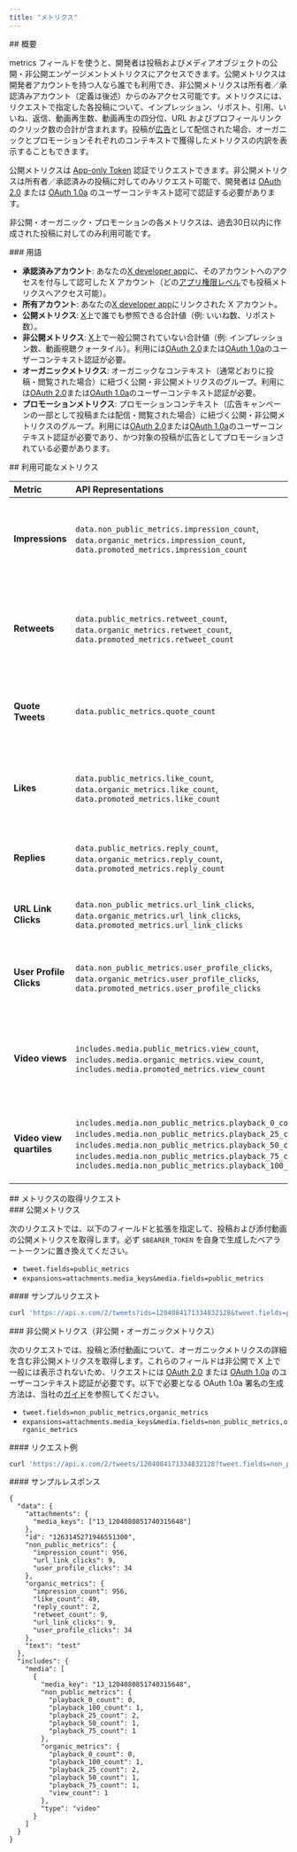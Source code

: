 ```yaml
---
title: "メトリクス"
---
```


<div id="overview">
  ## 概要
</div>

metrics フィールドを使うと、開発者は投稿およびメディアオブジェクトの公開・非公開エンゲージメントメトリクスにアクセスできます。公開メトリクスは開発者アカウントを持つ人なら誰でも利用でき、非公開メトリクスは所有者／承認済みアカウント（定義は後述）からのみアクセス可能です。メトリクスには、リクエストで指定した各投稿について、インプレッション、リポスト、引用、いいね、返信、動画再生数、動画再生の四分位、URL およびプロフィールリンクのクリック数の合計が含まれます。投稿が[広告](https://ads.x.com/)として配信された場合、オーガニックとプロモーションそれぞれのコンテキストで獲得したメトリクスの内訳を表示することもできます。

公開メトリクスは [App-only Token](/ja/resources/fundamentals/authentication#oauth-2-0) 認証でリクエストできます。非公開メトリクスは所有者／承認済みの投稿に対してのみリクエスト可能で、開発者は [OAuth 2.0](/ja/resources/fundamentals/authentication#oauth-2-0-authorization-code-flow-with-pkce-3) または [OAuth 1.0a](/ja/resources/fundamentals/authentication#oauth-1-0a-2) のユーザーコンテキスト認可で認証する必要があります。

非公開・オーガニック・プロモーションの各メトリクスは、過去30日以内に作成された投稿に対してのみ利用可能です。

<div id="terminology">
  ### 用語
</div>

- **承認済みアカウント**: あなたの[X developer app](/ja/resources/fundamentals/developer-apps)に、そのアカウントへのアクセスを付与して認可した X アカウント（どの[アプリ権限レベル](/ja/resources/fundamentals/developer-apps#app-permissions)でも投稿メトリクスへアクセス可能）。
- **所有アカウント**: あなたの[X developer app](/ja/resources/fundamentals/developer-apps)にリンクされた X アカウント。
- **公開メトリクス**: [X](https://x.com/home)上で誰でも参照できる合計値（例: いいね数、リポスト数）。
- **非公開メトリクス**: [X](https://x.com/home)上で一般公開されていない合計値（例: インプレッション数、動画視聴クォータイル）。利用には[OAuth 2.0](/ja/resources/fundamentals/authentication#oauth-2-0-authorization-code-flow-with-pkce-3)または[OAuth 1.0a](/ja/resources/fundamentals/authentication#oauth-1-0a-2)のユーザーコンテキスト認証が必要。
- **オーガニックメトリクス**: オーガニックなコンテキスト（通常どおりに投稿・閲覧された場合）に紐づく公開・非公開メトリクスのグループ。利用には[OAuth 2.0](/ja/resources/fundamentals/authentication#oauth-2-0-authorization-code-flow-with-pkce-3)または[OAuth 1.0a](/ja/resources/fundamentals/authentication#oauth-1-0a-2)のユーザーコンテキスト認証が必要。
- **プロモーションメトリクス**: プロモーションコンテキスト（広告キャンペーンの一部として投稿または配信・閲覧された場合）に紐づく公開・非公開メトリクスのグループ。利用には[OAuth 2.0](/ja/resources/fundamentals/authentication#oauth-2-0-authorization-code-flow-with-pkce-3)または[OAuth 1.0a](/ja/resources/fundamentals/authentication#oauth-1-0a-2)のユーザーコンテキスト認証が必要であり、かつ対象の投稿が広告としてプロモーションされている必要があります。

<div id="available-metrics">
  ## 利用可能なメトリクス
</div>

| Metric               | API Representations                                                                                                                                                                                                                                     | Description                                                                                                                                                                                                                                                                                                                                                                                |
|:----------------------|:---------------------------------------------------------------------------------------------------------------------------------------------------------------------------------------------------------------------------------------------------------|:--------------------------------------------------------------------------------------------------------------------------------------------------------------------------------------------------------------------------------------------------------------------------------------------------------------------------------------------------------------------------------------------|
| **Impressions**      | `data.non_public_metrics.impression_count`, `data.organic_metrics.impression_count`, `data.promoted_metrics.impression_count`                                                                                                                           | 投稿が表示された回数（ユーザー単位のユニーク数ではありません）。投稿の一部でも画面に表示されればビューとしてカウントされます。OAuth 1.0a ユーザーコンテキスト認証が必要です。                                                                                                               |
| **Retweets**         | `data.public_metrics.retweet_count`, `data.organic_metrics.retweet_count`, `data.promoted_metrics.retweet_count`                                                                                                                                       | 投稿がリツイートされた回数。引用投稿（「コメント付きリツイート」）は含みません。X クライアントに表示される「リツイートとコメント」の合計を取得するには、`retweet_count` と `quote_count` を合算してください。                                           |
| **Quote Tweets**     | `data.public_metrics.quote_count`                                                                                                                                                                                                                      | 投稿が新しいコメント（メッセージ）付きでリツイートされた回数。有料コンテキストでの引用投稿は存在しないため、すべての引用投稿はオーガニックです。                                                                                                                                           |
| **Likes**            | `data.public_metrics.like_count`, `data.organic_metrics.like_count`, `data.promoted_metrics.like_count`                                                                                                                                                 | 投稿が「いいね」された回数。`public_metrics` フィールドは、公開表示との整合性を保つため、オーガニックと有料の両方のコンテキストからの「いいね」の合計を返します。                                                                                                   |
| **Replies**          | `data.public_metrics.reply_count`, `data.organic_metrics.reply_count`, `data.promoted_metrics.reply_count`                                                                                                                                              | 投稿に返信された回数。`public_metrics` フィールドは、オーガニックと有料の両方のコンテキストからの返信の合計を返します。                                                                                                                                                   |
| **URL Link Clicks**  | `data.non_public_metrics.url_link_clicks`, `data.organic_metrics.url_link_clicks`, `data.promoted_metrics.url_link_clicks`                                                                                                                             | ユーザーが投稿内の URL リンクまたは URL プレビューカードをクリックした回数。OAuth 1.0a ユーザーコンテキスト認証が必要です。                                                                                                                                                                  |
| **User Profile Clicks** | `data.non_public_metrics.user_profile_clicks`, `data.organic_metrics.user_profile_clicks`, `data.promoted_metrics.user_profile_clicks`                                                                                                             | 投稿内の該当箇所（表示名、ユーザー名、プロフィール画像）をユーザーがクリックした回数。OAuth 1.0a ユーザーコンテキスト認証が必要です。                                                                                                                                               |
| **Video views**      | `includes.media.public_metrics.view_count`, `includes.media.organic_metrics.view_count`, `includes.media.promoted_metrics.view_count`                                                                                                                  | 投稿に含まれる動画が視聴された回数。これは、当該動画が含まれるすべての投稿を横断して集計された動画視聴回数です。メディアのエクスパンション `expansions=attachment.media_keys` が必要です。                                                                |
| **Video view quartiles** | `includes.media.non_public_metrics.playback_0_count`, `includes.media.non_public_metrics.playback_25_count`, `includes.media.non_public_metrics.playback_50_count`, `includes.media.non_public_metrics.playback_75_count`, `includes.media.non_public_metrics.playback_100_count` | 動画の各四分位点まで再生したユーザー数。OAuth 1.0a ユーザーコンテキスト認証およびメディアのエクスパンション `expansions=attachment.media_keys` が必要です。                                                                                                 |

<div id="requesting-metrics">
  ## メトリクスの取得リクエスト
</div>

<div id="public-metrics">
  ### 公開メトリクス
</div>

次のリクエストでは、以下のフィールドと拡張を指定して、投稿および添付動画の公開メトリクスを取得します。必ず `$BEARER_TOKEN` を自身で生成したベアラートークンに置き換えてください。

- `tweet.fields=public_metrics`
- `expansions=attachments.media_keys&media.fields=public_metrics`

<div id="sample-request">
  #### サンプルリクエスト
</div>

```bash
curl 'https://api.x.com/2/tweets?ids=1204084171334832128&tweet.fields=public_metrics&expansions=attachments.media_keys&media.fields=public_metrics' --header 'Authorization: Bearer $BEARER_TOKEN'
```

<div id="private-metrics-non-public-organic-metrics">
  ### 非公開メトリクス（非公開・オーガニックメトリクス）
</div>

次のリクエストでは、投稿と添付動画について、オーガニックメトリクスの詳細を含む非公開メトリクスを取得します。これらのフィールドは非公開で X 上で一般には表示されないため、リクエストには [OAuth 2.0](/ja/resources/fundamentals/authentication#oauth-2-0-authorization-code-flow-with-pkce-3) または [OAuth 1.0a](/ja/resources/fundamentals/authentication#oauth-1-0a-2) のユーザーコンテキスト認証が必要です。以下で必要となる OAuth 1.0a 署名の生成方法は、当社の[ガイド](/ja/resources/fundamentals/authentication#creating-a-signature)を参照してください。

- `tweet.fields=non_public_metrics,organic_metrics`
- `expansions=attachments.media_keys&media.fields=non_public_metrics,organic_metrics`

<div id="sample-request">
  #### リクエスト例
</div>

```bash
curl 'https://api.x.com/2/tweets/1204084171334832128?tweet.fields=non_public_metrics,organic_metrics&media.fields=non_public_metrics,organic_metrics&expansions=attachments.media_keys' --header 'authorization: OAuth oauth_consumer_key="CONSUMER_API_KEY", oauth_nonce="OAUTH_NONCE", oauth_signature="OAUTH_SIGNATURE", oauth_signature_method="HMAC-SHA1", oauth_timestamp="OAUTH_TIMESTAMP", oauth_token="ACCESS_TOKEN", oauth_version="1.0"'
```

<div id="sample-response">
  #### サンプルレスポンス
</div>

```
{
  "data": {
    "attachments": {
      "media_keys": ["13_1204080851740315648"]
    },
    "id": "1263145271946551300",
    "non_public_metrics": {
      "impression_count": 956,
      "url_link_clicks": 9,
      "user_profile_clicks": 34
    },
    "organic_metrics": {
      "impression_count": 956,
      "like_count": 49,
      "reply_count": 2,
      "retweet_count": 9,
      "url_link_clicks": 9,
      "user_profile_clicks": 34
    },
    "text": "test"
  },
  "includes": {
    "media": [
      {
        "media_key": "13_1204080851740315648",
        "non_public_metrics": {
          "playback_0_count": 0,
          "playback_100_count": 1,
          "playback_25_count": 2,
          "playback_50_count": 1,
          "playback_75_count": 1
        },
        "organic_metrics": {
          "playback_0_count": 0,
          "playback_100_count": 1,
          "playback_25_count": 2,
          "playback_50_count": 1,
          "playback_75_count": 1,
          "view_count": 1
        },
        "type": "video"
      }
    ]
  }
}
```
